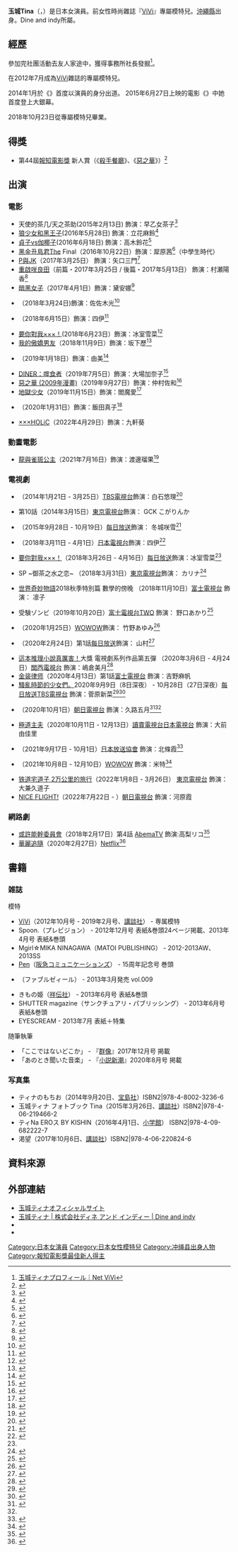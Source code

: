 {{blpsources|time=2020-09-09}}
{{艺人
|name=玉城蒂娜
|type=女演員
|外文名=玉城 ティナ
|外文=ja
|羅馬拼音 = Tamashiro Tina
|出生日期={{bda|1997|10|8}}
|出生地={{JAP}}[[冲绳县|冲绳县]][[浦添市|浦添市]]<ref>{{cite book |title=Message From 日本のいまを走る！うらそえのひと |date=2021-03-21 - 2021-04-11 |publisher=wayback machine url=https://web.archive.org/web/20210221010737/https://www.city.urasoe.lg.jp/docs/2014110100305/file_contents/s20090217092516788_24.pdf accessdate=2021-10-11}}</ref><ref>{{cite news |title=この人も？沖縄出身の女優たち　ガッキー、比嘉愛未、仲間由紀恵…まだまだたくさん！ url=https://web.archive.org/web/20191130030352/https://ryukyushimpo.jp/news/entry-909622.html |accessdate=2021-10-11 |agency=ryukyushimpo jp news date=2019-04-27}}</ref>
|職業 = [[演員|演員]]、[[模特|模特]]
|出道日期=2012年
|活躍年代=2012年至今
|经纪公司=Dine and indy
|網站 = {{official|https://tina-official.com/}}
|IMDb = 6119056
}}
{{japanese|japanese=玉城 ティナ|kana=たましろ ティナ|romaji=Tamashiro Tina}}

'''玉城Tina'''（{{jpn|j=玉城ティナ|hg=たましろ ティナ|rm=Tamashiro Tina}}，{{bd|1997年|10月8日|||Tamashiro Tina}}）是日本女演員。前女性時尚雜誌『[[ViVi|ViVi]]』專屬模特兒。[[沖繩縣|沖繩縣]]出身。Dine and indy所屬。

== 經歷 ==
參加完社團活動去友人家途中，獲得事務所社長發掘<ref>[https://web.archive.org/web/20130115044159/http://vivi.tv/vivimodels/profile/tina.html 玉城ティナプロフィール｜Net ViVi]</ref>。

在2012年7月成為[[ViVi|ViVi]]雜誌的專屬模特兒。

2014年1月於《{{lang|ja|ダークシステム 恋の王座決定戦}}》首度以演員的身分出道。 2015年6月27日上映的電影《{{lang|ja|天の茶助}}》中她首度登上大銀幕。

2018年10月23日從專屬模特兒畢業。

== 得獎 ==
*第44屆[[報知電影獎|報知電影獎]] 新人賞（《[[DINER：噬食者|殺手餐廳]]》、《[[惡之華_(2009年漫畫)|惡之華]]》）<ref>{{Cite web |url=http://dorama.info/award-421.html |title=第44屆報知映画賞=報知映畫賞-電影-得獎記錄-日本偶像劇場 |access-date=2020-09-30 |archive-date=2020-11-27 |archive-url=https://web.archive.org/web/20201127223241/http://dorama.info/award-421.html |dead-url=no }}</ref>

== 出演 ==
=== 電影 ===
* 天使的茶几/天之茶助(2015年2月13日) 飾演：早乙女茶子<ref>{{cite news |title=沖縄出身モデルの玉城ティナ、映画デビュー作「天の茶助」で土佐弁に挑戦 |url=https://natalie.mu/eiga/news/152297 |accessdate=2021-10-11 |agency=NATALIE MUSIC NEWS |date=2015-06-30 |archive-date=2021-10-29 |archive-url=https://web.archive.org/web/20211029113609/https://natalie.mu/eiga/news/152297 |dead-url=no }}</ref><BR>
* [[狼少女和黑王子|狼少女和黑王子]](2016年5月28日) 飾演：立花麻鈴<ref>{{cite news |title=鈴木伸之、横浜流星、吉沢亮、門脇麦ら「オオカミ少女と黒王子」新キャスト発表 |url=https://natalie.mu/eiga/news/168665 |accessdate=2021-10-11 |agency=NATALIE MUSIC NEWS |date=2015-12-10 |archive-date=2021-10-29 |archive-url=https://web.archive.org/web/20211029090703/https://natalie.mu/eiga/news/168665 |dead-url=no }}</ref><BR>
* [[貞子vs伽椰子|貞子vs伽椰子]](2016年6月18日) 飾演：高木鈴花<ref>{{cite news |title=玉城ティナ、「貞子ＶＳ伽椰子」出演 |url=https://www.daily.co.jp/gossip/2016/01/25/0008749562.shtml |accessdate=2021-10-11 |agency=DAILY CO |date=2016-01-25 |archive-date=2021-10-28 |archive-url=https://web.archive.org/web/20211028173644/https://www.daily.co.jp/gossip/2016/01/25/0008749562.shtml |dead-url=no }}</ref><BR>
* [[黑金丑島君|黑金丑島君]]The Final（2016年10月22日）飾演：犀原茜<ref>{{cite news |title=本郷奏多・白石麻衣・オリラジ藤森らが追加キャストに！　映画「闇金ウシジマくん Part3」＆「闇金ウシジマくん ザ・ファイナル」キャスト発表会見 |url=https://nlab.itmedia.co.jp/nl/articles/1606/29/news149.html |accessdate=2021-10-11 |agency=NLABI MEDIA |date=2016-06-29 |archive-date=2021-10-27 |archive-url=https://web.archive.org/web/20211027190132/https://nlab.itmedia.co.jp/nl/articles/1606/29/news149.html |dead-url=no }}</ref>（中學生時代）<BR>
* [[P與JK|P與JK]]（2017年3月25日） 飾演：矢口三門<ref>{{cite news |title=亀梨和也主演『PとJK』キャスト発表 高杉真宙、玉城ティナらが共演 |url=https://www.oricon.co.jp/news/2074805/full/ |accessdate=2021-10-11 |agency=ORICON |date=2016-07-09 |archive-date=2021-10-29 |archive-url=https://web.archive.org/web/20211029184019/https://www.oricon.co.jp/news/2074805/full/ |dead-url=no }}</ref><BR>
* [[重啟咲良田|重啟咲良田]]（前篇・2017年3月25日 / 後篇・2017年5月13日） 飾演：村瀬陽香<ref>{{cite news |title=「サクラダリセット」実写2部作が2017年公開、野村周平＆黒島結菜が初共演 |url=https://natalie.mu/eiga/news/202715 |accessdate=2021-10-11 |agency=NATALIE MUSIC NEWS |date=2016-09-22 |archive-date=2021-10-29 |archive-url=https://web.archive.org/web/20211029090658/https://natalie.mu/eiga/news/202715 |dead-url=no }}</ref><BR>
* [[暗黑女子|暗黑女子]]（2017年4月1日）飾演：黛安娜<ref>{{cite news |title=清水富美加×飯豊まりえW主演、女子高が舞台のミステリー小説「暗黒女子」映画化 |url=https://natalie.mu/eiga/news/201009 |accessdate=2021-10-11 |archive-date=2021-10-29 |archive-url=https://web.archive.org/web/20211029113556/https://natalie.mu/eiga/news/201009 |dead-url=no }}</ref><BR>
* {{link-ja|女女演|女々演|女女演}}（2018年3月24日)飾演：佐佐木光<ref>{{cite web |title=女々演 |url=https://eiga.com/movie/86762/ |website=eiga.com |accessdate=2021-10-11 |archive-date=2021-10-05 |archive-url=https://web.archive.org/web/20211005111614/https://eiga.com/movie/86762/ |dead-url=no }}</ref><BR>
* {{link-ja|偶像侵略隊|ドルメンX|偶像侵略隊}}（2018年6月15日）飾演：四伊<ref>{{cite news |title=志尊淳主演で「ドルメンX」ドラマ化＆映画化、浅香航大、小越勇輝、玉城ティナら出演 |url=https://natalie.mu/eiga/news/269155 |accessdate=2021-10-11 |agency=NATALIE MUSIC NEWS |archive-date=2021-10-29 |archive-url=https://web.archive.org/web/20211029090642/https://natalie.mu/eiga/news/269155 |dead-url=no }}</ref><BR>
* [[要你對我×××！|要你對我×××！]](2018年6月23日）飾演：冰室雪菜<ref name="#1">{{cite news |title=「わたしに××しなさい！」実写化！玉城ティナ×小関裕太で映画＆ドラマに |url=https://www.cinematoday.jp/news/N0097892 |accessdate=2021-10-11 |archive-date=2020-01-27 |archive-url=https://web.archive.org/web/20200127094034/https://www.cinematoday.jp/news/N0097892 |dead-url=no }}</ref><BR>
* [[我的傲嬌男友|我的傲嬌男友]]（2018年11月9日）飾演：坂下歷<ref>{{cite news |title=Mr.KING平野紫耀 × 桜井日奈子『ういらぶ。』映画化　平野「キュンキュンしてもらいたい」 |url=https://realsound.jp/movie/2017/10/post-120346.html |accessdate=2021-10-11 |archive-date=2021-10-05 |archive-url=https://web.archive.org/web/20211005122821/https://realsound.jp/movie/2017/10/post-120346.html |dead-url=no }}</ref><BR>
* {{link-ja|吉娃娃羅曼死|チワワちゃん|吉娃娃羅曼死}}（2019年1月18日）飾演：由美<ref>{{cite news |title=岡崎京子の「チワワちゃん」を二宮健が映画化！門脇麦、成田凌、浅野忠信ら出演 |url=https://natalie.mu/eiga/news/275378 |accessdate=2021-10-11 |archive-date=2021-10-27 |archive-url=https://web.archive.org/web/20211027190215/https://natalie.mu/eiga/news/275378 |dead-url=no }}</ref><BR>
* [[DINER：噬食者|DINER：噬食者]]（2019年7月5日）飾演：大場加奈子<ref>{{cite news |title=玉城ティナが「Diner」参戦！予告に窪田正孝、本郷奏多、斎藤工、小栗旬ら登場 |url=https://natalie.mu/eiga/news/329254 |accessdate=2021-10-11 |archive-date=2021-10-05 |archive-url=https://web.archive.org/web/20211005111527/https://natalie.mu/eiga/news/329254 |dead-url=no }}</ref><BR>
* [[惡之華_(2009年漫畫)|惡之華 (2009年漫畫)]]（2019年9月27日）飾演：仲村佐和<ref>{{cite news |title=映画『惡の華』に伊藤健太郎、玉城ティナ、飯豊まりえら人気キャスト集結！ |url=https://www.cinematoday.jp/news/N0105354 |accessdate=2021-10-11 |archive-date=2021-10-30 |archive-url=https://web.archive.org/web/20211030021911/https://www.cinematoday.jp/news/N0105354 |dead-url=no }}</ref><BR>
* [[地獄少女|地獄少女]]（2019年11月15日）飾演：閻魔愛<ref>{{cite news |title=玉城ティナ主演で「地獄少女」実写映画化、監督は白石晃士 |url=https://natalie.mu/eiga/news/299415 |accessdate=2021-10-11 |archive-date=2019-03-31 |archive-url=https://web.archive.org/web/20190331190433/https://natalie.mu/eiga/news/299415 |dead-url=no }}</ref><BR>
* {{link-ja|AI崩壞|AI崩壊|AI崩壞}}（2020年1月31日）飾演：飯田真子<ref>{{cite news |title=入江悠の新作「AI崩壊」追加キャストに芦名星、玉城ティナ、高嶋政宏、余貴美子 |url=https://natalie.mu/eiga/news/336327 |accessdate=2021-10-11 |archive-date=2021-10-27 |archive-url=https://web.archive.org/web/20211027191421/https://natalie.mu/eiga/news/336327 |dead-url=no }}</ref><BR>
* [[×××HOLiC_(電影)|×××HOLiC]]（2022年4月29日）飾演：九軒葵

=== 動畫電影 ===
* [[龍與雀斑公主|龍與雀斑公主]]（2021年7月16日）飾演：渡邊瑠果<ref>{{cite web |title=竜とそばかすの姫：細田守監督最新作で玉城ティナ、幾田りらがアニメ声優初挑戦　成田凌、染谷将太も |url=https://mantan-web.jp/article/20210506dog00m200052000c.html |accessdate=2021-10-11 |archive-date=2021-10-19 |archive-url=https://web.archive.org/web/20211019152914/https://mantan-web.jp/article/20210506dog00m200052000c.html |dead-url=no }}</ref><BR>
=== 電視劇 ===
* {{link-ja|戀愛王位決定戰|ダークシステム 恋の王座決定戦|戀愛王位決定戰}}（2014年1月21日 - 3月25日）[[TBS電視台|TBS電視台]]飾演：白石悠理<ref>{{cite news |title=Hey!Say!JUMP八乙女光、ドラマ単独初主演 モテない男を「ピュアに」 |url=https://www.oricon.co.jp/news/2031215/full/ |accessdate=2021-10-11 |archive-date=2018-02-14 |archive-url=https://web.archive.org/web/20180214073323/https://www.oricon.co.jp/news/2031215/full/ |dead-url=no }}</ref><BR>
* {{link-ja|ウレロ☆未体験少女|ウレロ☆シリーズ|ウレロ☆未体験少女}}第10話（2014年3月15日）[[東京電視台|東京電視台]]飾演： GCK こがりんか<BR>
* {{link-ja|JK是雪女|JKは雪女|JK是雪女}}（2015年9月28日 - 10月19日）[[每日放送|每日放送]]飾演： 冬城咲雪<ref>{{cite news |title=妖怪と人間のラブコメディドラマ「JKは雪女」に平祐奈、横浜流星ら若手キャストがズラリ |url=https://eiga.com/news/20150828/4/ |accessdate=2021-10-11 |archive-date=2021-10-24 |archive-url=https://web.archive.org/web/20211024173646/https://eiga.com/news/20150828/4/ |dead-url=no }}</ref><BR>
* {{link-ja|偶像侵略隊|ドルメンX|偶像侵略隊}}（2018年3月11日 - 4月1日）[[日本電視台|日本電視台]]飾演：四伊<ref>{{cite news |title=志尊淳主演で「ドルメンX」ドラマ化＆映画化、浅香航大、小越勇輝、玉城ティナら出演 |url=https://natalie.mu/eiga/news/269155 |accessdate=2021-10-11 |archive-date=2021-10-29 |archive-url=https://web.archive.org/web/20211029090642/https://natalie.mu/eiga/news/269155 |dead-url=no }}</ref><BR>
* [[要你對我×××！|要你對我×××！]]（2018年3月26日 - 4月16日）[[每日放送|每日放送]]飾演：冰室雪菜<ref name="#1"/><BR>
* {{link-ja|東京傷情故事|東京センチメンタル|東京傷情故事}}SP ~御茶之水之恋~ （2018年3月31日）[[東京電視台|東京電視台]]飾演： カリナ<ref>{{cite news |title=片桐仁、“彼女とイチャイチャシーン”に歓喜 相手役は玉城ティナ |url=https://www.oricon.co.jp/news/2107948/full/ |accessdate=2021-10-11 |archive-date=2021-11-02 |archive-url=https://web.archive.org/web/20211102084259/https://www.oricon.co.jp/news/2107948/full/ |dead-url=no }}</ref><BR>
* [[世界奇妙物語|世界奇妙物語]]2018秋季特別篇 數學的傍晚 （2018年11月10日）[[富士電視台|富士電視台]] 飾演： 凛子 <BR>
* {{link-ja|電視劇甲子園|ドラマ甲子園|電視劇甲子園}}受験ゾンビ（2019年10月20日）[[富士電視台|富士電視台]]TWO 飾演： 野口あかり<ref>{{cite news |title=玉城ティナ主演「受験ゾンビ」放送、坂東龍汰や堀田真由も出演、柄本時生は13浪の役 |url=https://natalie.mu/eiga/news/342698 |accessdate=2021-10-11 |archive-date=2020-12-01 |archive-url=https://web.archive.org/web/20201201031000/https://natalie.mu/eiga/news/342698 |dead-url=no }}</ref><BR>
* {{link-ja|因某些理由住在火星～選中的4人～|ワケあって火星に住みました〜エラバレシ4ニン〜|因某些理由住在火星～選中的4人～}}（2020年1月25日）[[WOWOW|WOWOW]]飾演： 竹野あゆみ<ref>{{cite news |title=玉城ティナ、浅香航大、竹達彩奈、小野塚勇人ら「ワケあって火星に住みました」出演 |url=https://natalie.mu/eiga/news/359701 |accessdate=2021-10-11 |archive-date=2021-10-27 |archive-url=https://web.archive.org/web/20211027191545/https://natalie.mu/eiga/news/359701 |dead-url=no }}</ref><BR>
* {{link-ja|只有在想死的夜晚|死にたい夜にかぎって|只有在想死的夜晚}}（2020年2月24日）第1話[[每日放送|每日放送]]飾演： 山村<ref>{{cite news |title=賀来賢人主演「死にたい夜にかぎって」に山本舞香、戸塚純貴、玉城ティナ、安達祐実 |url=https://natalie.mu/eiga/news/364367 |accessdate=2021-10-11 |archive-date=2021-10-29 |archive-url=https://web.archive.org/web/20211029061559/https://natalie.mu/eiga/news/364367 |dead-url=no }}</ref><BR>
* [[這本推理小說真厲害！|這本推理小說真厲害！]]大獎 電視劇系列作品第五彈 {{link-ja|然后，百合子就独自一人了|そして、ユリコは一人になった|然后，百合子就独自一人了}}（2020年3月6日 - 4月24日）[[關西電視台|關西電視台]] 飾演：嶋倉美月<ref>{{cite news |title=玉城ティナ主演ドラマに岡本夏美、小越勇輝、平岡祐太ら、佐藤二朗は製作から参加 |url=https://natalie.mu/eiga/news/363980 |accessdate=2021-10-11 |archive-date=2022-01-09 |archive-url=https://web.archive.org/web/20220109091612/https://natalie.mu/eiga/news/363980 |dead-url=no }}</ref><BR>
* [[金装律师|金装律师]]（2020年4月13日）第1話[[富士電視台|富士電視台]] 飾演：吉野麻帆<BR>
* [[騷亂時節的少女們。|騷亂時節的少女們。]]2020年9月9日（8日深夜） - 10月28日（27日深夜）[[每日放送|每日放送]][[TBS電視台|TBS電視台]] 飾演：菅原新菜<ref name="#2">{{cite news |title=玉城ティナ、初の刑事ドラマで新たな一面を魅せる 菊之助の“相棒”役 |url=https://www.oricon.co.jp/news/2172553/full/ |accessdate=2021-10-11 |archive-date=2021-11-02 |archive-url=https://web.archive.org/web/20211102084855/https://www.oricon.co.jp/news/2172553/full/ |dead-url=no }}</ref><ref>{{cite news |title=荒ぶる季節の乙女どもよ。：実写ドラマのW主演に山田杏奈＆玉城ティナ　文芸部に横田真悠、畑芽育、田中珠里も　原作・岡田麿里が脚本 |url=https://mantan-web.jp/article/20200729dog00m200077000c.html |accessdate=2021-10-11 |archive-date=2021-10-29 |archive-url=https://web.archive.org/web/20211029125809/https://mantan-web.jp/article/20200729dog00m200077000c.html |dead-url=no }}</ref><BR>
* {{link-ja|刑事after 5|刑事アフター5|刑事after 5}}（2020年10月1日）[[朝日電視台|朝日電視台]] 飾演：久路五月<ref>{{cite news |title=ドラマ「極主夫道」に玉城ティナが出演、ドラマオリジナルキャラの女子大生役 |url=https://natalie.mu/comic/news/396246 |accessdate=2021-10-11 |archive-date=2021-10-27 |archive-url=https://web.archive.org/web/20211027191126/https://natalie.mu/comic/news/396246 |dead-url=no }}</ref><ref name="#2"/><BR>
* [[極道主夫|極道主夫]]（2020年10月11日 - 12月13日）[[讀賣電視台|讀賣電視台]][[日本電視台|日本電視台]] 飾演：大前由佳里<BR>
* {{link-ja|奧莉佛是狗，（天哪！！）這傢伙|オリバーな犬、 (Gosh!!） このヤロウ|奧莉佛是狗，（天哪！！）這傢伙}}（2021年9月17日 - 10月1日）[[日本放送協會|日本放送協會]] 飾演：北條霞<ref>{{cite news |title=オダギリジョー脚本・演出のドラマ「オリバーな犬」NHKで放送、主演は池松壮亮 |url=https://natalie.mu/eiga/news/431859 |accessdate=2021-10-11 |archive-date=2021-11-04 |archive-url=https://web.archive.org/web/20211104013825/https://natalie.mu/eiga/news/431859 |dead-url=no }}</ref><BR>
* {{link-ja|筋肉人 THE LOST LEGEND|キン肉マン THE LOST LEGEND|筋肉人 THE LOST LEGEND}}（2021年10月8日 - 12月10日）[[WOWOW|WOWOW]] 飾演：米特<ref>{{cite news|title=玉城ティナがミート君役に「どういうこと？」、「キン肉マン THE LOST LEGEND」出演|url=https://natalie.mu/eiga/news/438834|accessdate=2021-10-11|archive-date=2021-10-29|archive-url=https://web.archive.org/web/20211029113732/https://natalie.mu/eiga/news/438834|dead-url=no}}</ref><BR>
* [[铁道宅道子_2万公里的旅行|铁道宅道子 2万公里的旅行]]（2022年1月8日 - 3月26日） [[東京電視台|東京電視台]] 飾演：大兼久道子
* [[NICE_FLIGHT!|NICE FLIGHT!]]（2022年7月22日 - ）[[朝日電視台|朝日電視台]] 飾演：河原霞

===網路劇 ===
* [[或許能幹委員會#網絡版|或許能幹委員會]]（2018年2月17日）第4話 [[AbemaTV|AbemaTV]] 飾演:高梨リコ<ref>{{cite web |title=玉城ティナ、セクシーなミニスカサンタ姿で悩殺 |url=https://news.mynavi.jp/article/20180214-584606/ |accessdate=2021-10-11 |archive-date=2021-10-29 |archive-url=https://web.archive.org/web/20211029060018/https://news.mynavi.jp/article/20180214-584606/ |dead-url=no }}</ref><BR>
* [[華麗追隨|華麗追隨]]（2020年2月27日）[[Netflix|Netflix]]<ref>{{cite news |title=蜷川実花「FOLLOWERS」本予告　渡辺直美、水原希子、玉城ティナがカメオ出演 |url=https://eiga.com/news/20200128/3/ |accessdate=2021-10-11 |archive-date=2021-10-25 |archive-url=https://web.archive.org/web/20211025191034/https://eiga.com/news/20200128/3/ |dead-url=no }}</ref>

== 書籍 ==
=== 雑誌 ===
;模特
* [[ViVi|ViVi]]（2012年10月号 - 2019年2月号、[[講談社|講談社]]） - 専属模特
* Spoon.（プレビジョン） - 2012年12月号 表紙&巻頭24ページ掲載、2013年4月号 表紙&巻頭
* Mgirl☆MIKA NINAGAWA（MATOI PUBLISHING） - 2012-2013AW、2013SS
* [[Pen_(雑誌)|Pen]]（[[阪急コミュニケーションズ|阪急コミュニケーションズ]]） - 15周年記念号 巻頭
* {{Wayback |url=http://www.palm-jpn.com/ |title=Palm maison |date=20130307030153 }}（ファブルゼィール） - 2013年3月発売 vol.009
* きもの姫（[[祥伝社|祥伝社]]） - 2013年6月号 表紙&巻頭
* SHUTTER magazine（サンクチュアリ・パブリッシング） - 2013年6月号 表紙&巻頭
* EYESCREAM - 2013年7月 表紙＋特集
;随筆執筆
* 「ここではないどこか」 - 『[[群像|群像]]』2017年12月号 掲載
* 「あのとき聞いた音楽」 - 『[[小説新潮|小説新潮]]』2020年8月号 掲載
=== 写真集 ===
* ティナのもちお（2014年9月20日、[[宝島社|宝島社]]）ISBN2|978-4-8002-3236-6
* 玉城ティナ フォトブック Tina（2015年3月26日、[[講談社|講談社]]）ISBN2|978-4-06-219466-2
* ティNa EROス BY KISHIN（2016年4月1日、[[小学館|小学館]]） ISBN2|978-4-09-682222-7
* 渇望（2017年10月6日、[[講談社|講談社]]）ISBN2|978-4-06-220824-6

==資料來源==
{{Reflist}}

== 外部連結 ==
* [https://tina-official.com/ 玉城ティナオフィシャルサイト] {{Wayback|url=https://tina-official.com/ |date=20210207132431 }}
* [https://www.dine.co.jp/talent/%E7%8E%89%E5%9F%8E%E3%83%86%E3%82%A3%E3%83%8A/ 玉城ティナ | 株式会社ディネ アンド インディー | Dine and indy] {{Wayback|url=https://www.dine.co.jp/talent/%E7%8E%89%E5%9F%8E%E3%83%86%E3%82%A3%E3%83%8A/ |date=20210116213350 }}
* {{Twitter|tina_tamashiro|玉城 ティナ TinaTamashiro}}
* {{Instagram|tinapouty|Tina Tamashiro 玉城ティナ}}

{{報知電影獎最佳新人}}
{{normdaten}}
{{DEFAULTSORT:Tamashiro Tina}}
[[Category:日本女演員|Category:日本女演員]]
[[Category:日本女性模特兒|Category:日本女性模特兒]]
[[Category:冲绳县出身人物|Category:冲绳县出身人物]]
[[Category:報知電影獎最佳新人得主|Category:報知電影獎最佳新人得主]]